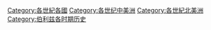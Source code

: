 [[Category:各世紀各國|Category:各世紀各國]]
[[Category:各世纪中美洲|Category:各世纪中美洲]]
[[Category:各世紀北美洲|Category:各世紀北美洲]]
[[Category:伯利兹各时期历史|Category:伯利兹各时期历史]]